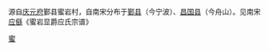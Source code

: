 源自[[庆元府|庆元府]]鄞县蜜岩村，自南宋分布于[[鄞县|鄞县]]（今宁波）、[[昌国县|昌国县]]（今舟山）。见南宋[[应㒡|应㒡]]《蜜岩显爵应氏宗谱》

[[Category:下应应氏|蜜]]